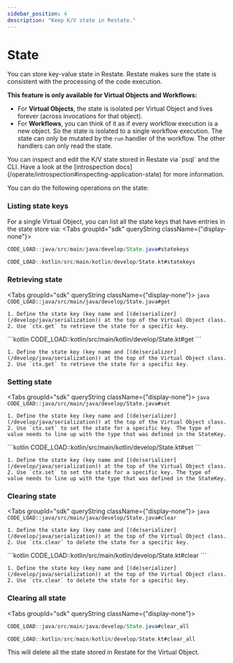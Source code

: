 ```yaml
---
sidebar_position: 4
description: "Keep K/V state in Restate."
---
```



# State
You can store key-value state in Restate.
Restate makes sure the state is consistent with the processing of the code execution.

**This feature is only available for Virtual Objects and Workflows:**
- For **Virtual Objects**, the state is isolated per Virtual Object and lives forever (across invocations for that object).
- For **Workflows**, you can think of it as if every workflow execution is a new object. So the state is isolated to a single workflow execution.
The state can only be mutated by the `run` handler of the workflow. The other handlers can only read the state.

<Admonition type="info" title="Command-line introspection">
You can inspect and edit the K/V state stored in Restate via `psql` and the CLI.
Have a look at the [introspection docs](/operate/introspection#inspecting-application-state) for more information.
</Admonition>

You can do the following operations on the state:

<Tabs groupId="sdk" queryString>
    <TabItem value="java" label="Java">
    </TabItem>
    <TabItem value="kotlin" label="Kotlin">
    </TabItem>
</Tabs>


### Listing state keys
For a single Virtual Object, you can list all the state keys that have entries in the state store via:
<Tabs groupId="sdk" queryString className={"display-none"}>
<TabItem value="java" label="Java">

```java
CODE_LOAD::java/src/main/java/develop/State.java#statekeys
```

</TabItem>
<TabItem value="kotlin" label="Kotlin">

```kotlin
CODE_LOAD::kotlin/src/main/kotlin/develop/State.kt#statekeys
```

</TabItem>
</Tabs>

### Retrieving state
<Tabs groupId="sdk" queryString className={"display-none"}>
<TabItem value="java" label="Java">
    ```java
    CODE_LOAD::java/src/main/java/develop/State.java#get
    ```

    1. Define the state key (key name and [(de)serializer](/develop/java/serialization)) at the top of the Virtual Object class.
    2. Use `ctx.get` to retrieve the state for a specific key.
</TabItem>
<TabItem value="kotlin" label="Kotlin">
    ```kotlin
    CODE_LOAD::kotlin/src/main/kotlin/develop/State.kt#get
    ```

    1. Define the state key (key name and [(de)serializer](/develop/java/serialization)) at the top of the Virtual Object class.
    2. Use `ctx.get` to retrieve the state for a specific key.
</TabItem>
</Tabs>


### Setting state

<Tabs groupId="sdk" queryString className={"display-none"}>
<TabItem value="java" label="Java">
    ```java
    CODE_LOAD::java/src/main/java/develop/State.java#set
    ```

    1. Define the state key (key name and [(de)serializer](/develop/java/serialization)) at the top of the Virtual Object class.
    2. Use `ctx.set` to set the state for a specific key. The type of value needs to line up with the type that was defined in the StateKey.
</TabItem>
<TabItem value="kotlin" label="Kotlin">
    ```kotlin
    CODE_LOAD::kotlin/src/main/kotlin/develop/State.kt#set
    ```

    1. Define the state key (key name and [(de)serializer](/develop/java/serialization)) at the top of the Virtual Object class.
    2. Use `ctx.set` to set the state for a specific key. The type of value needs to line up with the type that was defined in the StateKey.
</TabItem>
</Tabs>

### Clearing state

<Tabs groupId="sdk" queryString className={"display-none"}>
<TabItem value="java" label="Java">
    ```java
    CODE_LOAD::java/src/main/java/develop/State.java#clear
    ```

    1. Define the state key (key name and [(de)serializer](/develop/java/serialization)) at the top of the Virtual Object class.
    2. Use `ctx.clear` to delete the state for a specific key.
</TabItem>
<TabItem value="kotlin" label="Kotlin">
    ```kotlin
    CODE_LOAD::kotlin/src/main/kotlin/develop/State.kt#clear
    ```

    1. Define the state key (key name and [(de)serializer](/develop/java/serialization)) at the top of the Virtual Object class.
    2. Use `ctx.clear` to delete the state for a specific key.
</TabItem>
</Tabs>

### Clearing all state
<Tabs groupId="sdk" queryString className={"display-none"}>
<TabItem value="java" label="Java">

```java
CODE_LOAD::java/src/main/java/develop/State.java#clear_all
```

</TabItem>
<TabItem value="kotlin" label="Kotlin">

```kotlin
CODE_LOAD::kotlin/src/main/kotlin/develop/State.kt#clear_all
```

</TabItem>
</Tabs>
This will delete all the state stored in Restate for the Virtual Object.